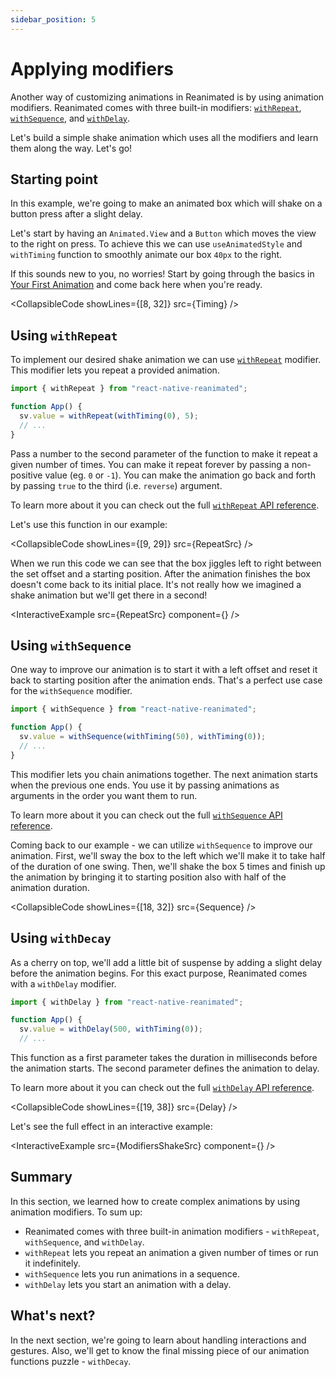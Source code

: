 ```yaml
---
sidebar_position: 5
---
```


# Applying modifiers

Another way of customizing animations in Reanimated is by using animation modifiers. Reanimated comes with three built-in modifiers: [`withRepeat`](/docs/animations/with-repeat), [`withSequence`](/docs/animations/with-sequence), and [`withDelay`](/docs/animations/with-delay).

Let's build a simple shake animation which uses all the modifiers and learn them along the way. Let's go!

## Starting point

In this example, we're going to make an animated box which will shake on a button press after a slight delay.

Let's start by having an `Animated.View` and a `Button` which moves the view to the right on press. To achieve this we can use `useAnimatedStyle` and `withTiming` function to smoothly animate our box `40px` to the right.

If this sounds new to you, no worries! Start by going through the basics in [Your First Animation](/docs/fundamentals/your-first-animation) and come back here when you're ready.


<CollapsibleCode showLines={[8, 32]} src={Timing} />

## Using `withRepeat`

To implement our desired shake animation we can use [`withRepeat`](/docs/animations/with-repeat) modifier. This modifier lets you repeat a provided animation.

```javascript
import { withRepeat } from "react-native-reanimated";

function App() {
  sv.value = withRepeat(withTiming(0), 5);
  // ...
}
```

Pass a number to the second parameter of the function to make it repeat a given number of times. You can make it repeat forever by passing a non-positive value (eg. `0` or `-1`). You can make the animation go back and forth by passing `true` to the third (i.e. `reverse`) argument.

To learn more about it you can check out the full [`withRepeat` API reference](/docs/animations/with-repeat).

Let's use this function in our example:


<CollapsibleCode showLines={[9, 29]} src={RepeatSrc} />

When we run this code we can see that the box jiggles left to right between the set offset and a starting position. After the animation finishes the box doesn't come back to its initial place. It's not really how we imagined a shake animation but we'll get there in a second!

<InteractiveExample src={RepeatSrc} component={<Repeat />} />

## Using `withSequence`

One way to improve our animation is to start it with a left offset and reset it back to starting position after the animation ends. That's a perfect use case for the `withSequence` modifier.

```javascript
import { withSequence } from "react-native-reanimated";

function App() {
  sv.value = withSequence(withTiming(50), withTiming(0));
  // ...
}
```

This modifier lets you chain animations together. The next animation starts when the previous one ends. You use it by passing animations as arguments in the order you want them to run.

To learn more about it you can check out the full [`withSequence` API reference](/docs/animations/with-sequence).

Coming back to our example - we can utilize `withSequence` to improve our animation. First, we'll sway the box to the left which we'll make it to take half of the duration of one swing. Then, we'll shake the box 5 times and finish up the animation by bringing it to starting position also with half of the animation duration.


<CollapsibleCode showLines={[18, 32]} src={Sequence} />

## Using `withDecay`

As a cherry on top, we'll add a little bit of suspense by adding a slight delay before the animation begins. For this exact purpose, Reanimated comes with a `withDelay` modifier.

```javascript
import { withDelay } from "react-native-reanimated";

function App() {
  sv.value = withDelay(500, withTiming(0));
  // ...
```

This function as a first parameter takes the duration in milliseconds before the animation starts. The second parameter defines the animation to delay.

To learn more about it you can check out the full [`withDelay` API reference](/docs/animations/with-delay).


<CollapsibleCode showLines={[19, 38]} src={Delay} />

Let's see the full effect in an interactive example:


<InteractiveExample src={ModifiersShakeSrc} component={<ModifiersShake />} />

## Summary

In this section, we learned how to create complex animations by using animation modifiers. To sum up:

- Reanimated comes with three built-in animation modifiers - `withRepeat`, `withSequence`, and `withDelay`.
- `withRepeat` lets you repeat an animation a given number of times or run it indefinitely.
- `withSequence` lets you run animations in a sequence.
- `withDelay` lets you start an animation with a delay.

## What's next?

In the next section, we're going to learn about handling interactions and gestures. Also, we'll get to know the final missing piece of our animation functions puzzle - `withDecay`.
